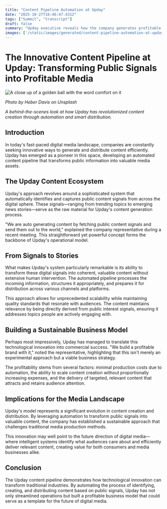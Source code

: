 ```yaml
---
title: "Content Pipeline Automation at Upday"
date: "2025-10-27T16:46:47.431Z"
tags: ["Summit", "transcript"]
draft: false
summary: "Upday executive reveals how the company generates profitable content by automatically harvesting and distributing public data signals."
images: ['/static/images/generated/content-pipeline-automation-at-upday-1761583605948.jpg']
---
```


# The Innovative Content Pipeline at Upday: Transforming Public Signals into Profitable Media


![A close up of a golden ball with the word comfort on it](/static/images/generated/content-pipeline-automation-at-upday-1761583605948.jpg)

*Photo by Heber Davis on Unsplash*

*A behind-the-scenes look at how Upday has revolutionized content creation through automation and smart distribution.*

## Introduction

In today's fast-paced digital media landscape, companies are constantly seeking innovative ways to generate and distribute content efficiently. Upday has emerged as a pioneer in this space, developing an automated content pipeline that transforms public information into valuable media assets.

## The Upday Content Ecosystem

Upday's approach revolves around a sophisticated system that automatically identifies and captures public content signals from across the digital sphere. These signals—ranging from trending topics to emerging news stories—serve as the raw material for Upday's content generation process.

"We are auto generating content by fetching public content signals and send them out to the world," explained the company representative during a recent meeting. This straightforward yet powerful concept forms the backbone of Upday's operational model.

## From Signals to Stories

What makes Upday's system particularly remarkable is its ability to transform these digital signals into coherent, valuable content without extensive human intervention. The automated pipeline processes the incoming information, structures it appropriately, and prepares it for distribution across various channels and platforms.

This approach allows for unprecedented scalability while maintaining quality standards that resonate with audiences. The content maintains relevance by being directly derived from public interest signals, ensuring it addresses topics people are actively engaging with.

## Building a Sustainable Business Model

Perhaps most impressively, Upday has managed to translate this technological innovation into commercial success. "We build a profitable brand with it," noted the representative, highlighting that this isn't merely an experimental approach but a viable business strategy.

The profitability stems from several factors: minimal production costs due to automation, the ability to scale content creation without proportionally increasing expenses, and the delivery of targeted, relevant content that attracts and retains audience attention.

## Implications for the Media Landscape

Upday's model represents a significant evolution in content creation and distribution. By leveraging automation to transform public signals into valuable content, the company has established a sustainable approach that challenges traditional media production methods.

This innovation may well point to the future direction of digital media—where intelligent systems identify what audiences care about and efficiently deliver relevant content, creating value for both consumers and media businesses alike.

## Conclusion

The Upday content pipeline demonstrates how technological innovation can transform traditional industries. By automating the process of identifying, creating, and distributing content based on public signals, Upday has not only streamlined operations but built a profitable business model that could serve as a template for the future of digital media.